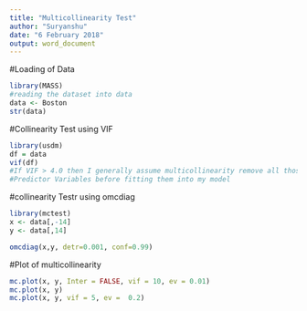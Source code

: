 ---
title: "Multicollinearity Test"
author: "Suryanshu"
date: "6 February 2018"
output: word_document
---
#Loading of Data
```{r}
library(MASS)
#reading the dataset into data
data <- Boston
str(data)
```

#Collinearity Test using VIF
```{r}
library(usdm)
df = data
vif(df)
#If VIF > 4.0 then I generally assume multicollinearity remove all those 
#Predictor Variables before fitting them into my model
```

#collinearity Testr using omcdiag
```{r}
library(mctest)
x <- data[,-14]
y <- data[,14]

omcdiag(x,y, detr=0.001, conf=0.99)
```

#Plot of multicollinearity
```{r}
mc.plot(x, y, Inter = FALSE, vif = 10, ev = 0.01)
mc.plot(x, y)
mc.plot(x, y, vif = 5, ev =  0.2)
```

